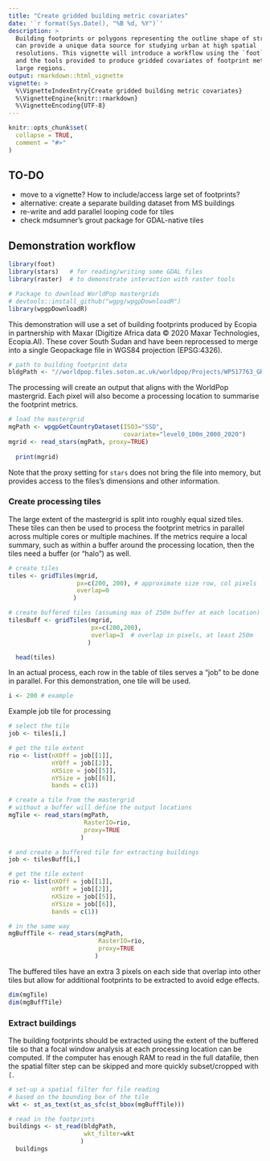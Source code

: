 ```yaml
---
title: "Create gridded building metric covariates"
date: '`r format(Sys.Date(), "%B %d, %Y")`'
description: >
  Building footprints or polygons representing the outline shape of structures
  can provide a unique data source for studying urban at high spatial
  resolutions. This vignette will introduce a workflow using the `foot` package
  and the tools provided to produce gridded covariates of footprint metrics for
  large regions.
output: rmarkdown::html_vignette
vignette: >
  %\VignetteIndexEntry{Create gridded building metric covariates}
  %\VignetteEngine{knitr::rmarkdown}
  %\VignetteEncoding{UTF-8}
---
```


```r
knitr::opts_chunk$set(
  collapse = TRUE,
  comment = "#>"
)
```

## TO-DO
* move to a vignette? How to include/access large set of footprints?
* alternative: create a separate building dataset from MS buildings
* re-write and add parallel looping code for tiles
* check mdsumner's grout package for GDAL-native tiles


## Demonstration workflow
```r
library(foot)
library(stars)   # for reading/writing some GDAL files
library(raster)  # to demonstrate interaction with raster tools

# Package to download WorldPop mastergrids
# devtools::install_github("wgpg/wpgpDownloadR")
library(wpgpDownloadR) 
```

This demonstration will use a set of building footprints produced by Ecopia in
partnership with Maxar (Digitize Africa data © 2020 Maxar Technologies,
Ecopia.AI). These cover South Sudan and have been reprocessed to merge into a
single Geopackage file in WGS84 projection (EPSG:4326).
```r
# path to building footprint data
bldgPath <- "//worldpop.files.soton.ac.uk/worldpop/Projects/WP517763_GRID3/Working/SSD/sett/made_2/ssd_buildings_wgs84_merge.gpkg"
```


The processing will create an output that aligns with the WorldPop mastergrid.
Each pixel will also become a processing location to summarise the footprint
metrics.
```r
# load the mastergrid
mgPath <- wpgpGetCountryDataset(ISO3="SSD", 
                                covariate="level0_100m_2000_2020")
mgrid <- read_stars(mgPath, proxy=TRUE)
  
  print(mgrid)
```
Note that the proxy setting for `stars` does not bring the file into memory, but 
provides access to the files's dimensions and other information.

### Create processing tiles
The large extent of the mastergrid is split into roughly equal sized tiles.
These tiles can then be used to process the footprint metrics in parallel across
multiple cores or multiple machines. If the metrics require a local summary,
such as within a buffer around the processing location, then the tiles need a
buffer (or "halo") as well.

```r
# create tiles
tiles <- gridTiles(mgrid, 
                   px=c(200, 200), # approximate size row, col pixels
                   overlap=0
                  )

# create buffered tiles (assuming max of 250m buffer at each location)
tilesBuff <- gridTiles(mgrid,
                       px=c(200,200),
                       overlap=3  # overlap in pixels, at least 250m
                      )

  head(tiles)
```

In an actual process, each row in the table of tiles serves a "job" to be done 
in parallel. For this demonstration, one tile will be used.
```r
i <- 200 # example
```

Example job tile for processing
```r
# select the tile
job <- tiles[i,]

# get the tile extent
rio <- list(nXOff = job[[1]], 
            nYOff = job[[2]], 
            nXSize = job[[5]], 
            nYSize = job[[6]], 
            bands = c(1))

# create a tile from the mastergrid
# without a buffer will define the output locations
mgTile <- read_stars(mgPath,
                     RasterIO=rio,
                     proxy=TRUE
                    )

# and create a buffered tile for extracting buildings
job <- tilesBuff[i,]

# get the tile extent
rio <- list(nXOff = job[[1]], 
            nYOff = job[[2]], 
            nXSize = job[[5]], 
            nYSize = job[[6]], 
            bands = c(1))

# in the same way
mgBuffTile <- read_stars(mgPath,
                         RasterIO=rio,
                         proxy=TRUE
                        )
```

The buffered tiles have an extra 3 pixels on each side that overlap into other
tiles but allow for additional footprints to be extracted to avoid edge effects.
```r
dim(mgTile)
dim(mgBuffTile)
```

### Extract buildings
The building footprints should be extracted using the extent of the buffered
tile so that a focal window analysis at each processing location can be
computed. If the computer has enough RAM to read in the full datafile, then the 
spatial filter step can be skipped and more quickly subset/cropped with `[`.
```r
# set-up a spatial filter for file reading
# based on the bounding box of the tile
wkt <- st_as_text(st_as_sfc(st_bbox(mgBuffTile)))

# read in the footprints
buildings <- st_read(bldgPath,
                     wkt_filter=wkt
                    )
  buildings
```

